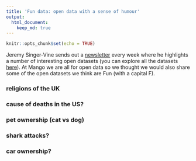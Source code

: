 ```yaml
---
title: 'Fun data: open data with a sense of humour'
output: 
  html_document:
    keep_md: true
---
```


```r
knitr::opts_chunk$set(echo = TRUE)
```

Jeremy Singer-Vine sends out a [newsletter](https://tinyletter.com/data-is-plural) every week where he highlights a number of interesting open datasets (you can explore all the datasets [here](https://docs.google.com/spreadsheets/d/1wZhPLMCHKJvwOkP4juclhjFgqIY8fQFMemwKL2c64vk/edit#gid=0)). At Mango we are all for open data so we thought we would also share some of the open datasets we think are Fun (with a capital F). 

### religions of the UK

### cause of deaths in  the US?

### pet ownership (cat vs dog)

### shark attacks?

### car ownership?

